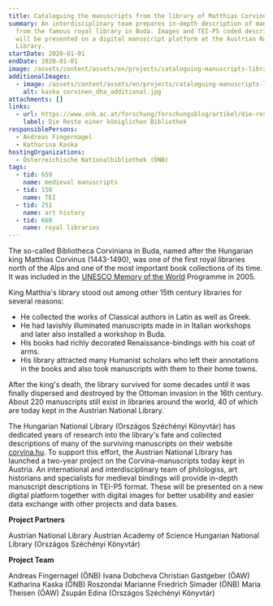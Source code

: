 ```yaml
---
title: Cataloguing the manuscripts from the library of Matthias Corvinus in Austria
summary: An interdisciplinary team prepares in-depth description of manuscripts
  from the famous royal library in Buda. Images and TEI-P5 coded descriptions
  will be presented on a digital manuscript platform at the Austrian National
  Library.
startDate: 2020-01-01
endDate: 2020-01-01
image: /assets/content/assets/en/projects/cataloguing-manuscripts-library-matthias-corvinus-austria/kaska_corvinen_dha.jpg
additionalImages:
  - image: /assets/content/assets/en/projects/cataloguing-manuscripts-library-matthias-corvinus-austria/additionalImages/kaska_corvinen_dha_additional.jpg
    alt: kaska_corvinen_dha_additional.jpg
attachments: []
links:
  - url: https://www.onb.ac.at/forschung/forschungsblog/artikel/die-reste-einer-koeniglichen-bibliothek
    label: Die Reste einer königlichen Bibliothek
responsiblePersons:
  - Andreas Fingernagel
  - Katharina Kaska
hostingOrganizations:
  - Österreichische Nationalbibliothek (ÖNB)
tags:
  - tid: 659
    name: medieval manuscripts
  - tid: 150
    name: TEI
  - tid: 251
    name: art history
  - tid: 660
    name: royal libraries
---
```

The so-called Bibliotheca Corviniana in Buda, named after the Hungarian king Matthias Corvinus (1443-1490), was one of the first royal libraries north of the Alps and one of the most important book collections of its time. It was included in the [UNESCO Memory of the World](https://www.unesco.de/kultur-und-natur/weltdokumentenerbe/weltdokumentenerbe-deutschland/renaissance-bibliothek-corvinus) Programme in 2005.

King Matthia's library stood out among other 15th century libraries for several reasons:

*   He collected the works of Classical authors in Latin as well as Greek.
*   He had lavishly illuminated manuscripts made in in Italian workshops and later also installed a workshop in Buda.
*   His books had richly decorated Renaissance-bindings with his coat of arms.
*   His library attracted many Humanist scholars who left their annotations in the books and also took manuscripts with them to their home towns.

After the king's death, the library survived for some decades until it was finally dispersed and destroyed by the Ottoman invasion in the 16th century. About 220 manuscripts still exist in libraries around the world, 40 of which are today kept in the Austrian National Library.

The Hungarian National Library (Országos Széchényi Könyvtár) has dedicated years of research into the library's fate and collected descriptions of many of the surviving manuscripts on their website [corvina.hu](https://corvina.hu/). To support this effort, the Austrian National Library has launched a two-year project on the Corvina-manuscripts today kept in Austria. An international and interdisciplinary team of philologiss, art historians and specialists for medieval bindings will provide in-depth manuscript descriptions in TEI-P5 format. These will be presented on a new digital platform together with digital images for better usability and easier data exchange with other projects and data bases.

**Project Partners**

Austrian National Library
Austrian Academy of Science
Hungarian National Library (Országos Széchényi Könyvtár)

**Project Team**

Andreas Fingernagel (ÖNB)
Ivana Dobcheva
Christian Gastgeber (ÖAW)
Katharina Kaska (ÖNB)
Roszondai Marianne
Friedrich Simader (ÖNB)
Maria Theisen (ÖAW)
Zsupán Edina (Országos Széchényi Könyvtár)
